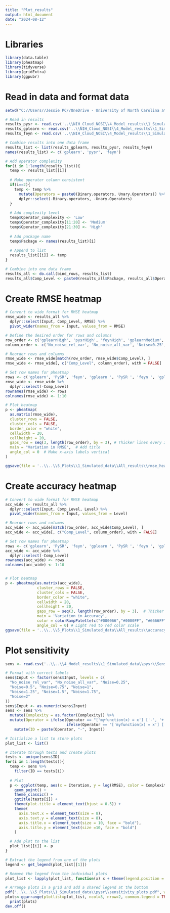 ```yaml
---
title: "Plot_results"
output: html_document
date: "2024-08-12"
---
```

# Libraries
```r
library(data.table)
library(pheatmap)
library(tidyverse)
library(gridExtra)
library(ggpubr)
```

# Read in data and format data
```r
setwd("C://Users//Jessie PC//OneDrive - University of North Carolina at Chapel Hill//Symbolic_regression_github//NIH_Cloud_NOSI")

# Read in results
results_pysr <- read.csv('..\\NIH_Cloud_NOSI\\4_Model_results\\1_Simulated_data\\pysr\\results_pysr.csv')
results_gplearn <- read.csv('..\\NIH_Cloud_NOSI\\4_Model_results\\1_Simulated_data\\gplearn\\results_gplearn.csv')
results_feyn <- read.csv('..\\NIH_Cloud_NOSI\\4_Model_results\\1_Simulated_data\\feyn\\results_feyn.csv')

# Combine results into one data frame
results_list <- list(results_gplearn, results_pysr, results_feyn)
names(results_list) <- c('gplearn', 'pysr', 'feyn')

# Add operator complexity
for(i in 1:length(results_list)){
  temp <- results_list[[i]]
  
  # Make operator column consistent
  if(i==2){
    temp <- temp %>%
      mutate(Operators = paste0(Binary.operators, Unary.Operators)) %>%
      dplyr::select(-Binary.operators, -Unary.Operators)
  }
  
  # Add complexity level
  temp$Operator_complexity <- 'Low'
  temp$Operator_complexity[11:20] <- 'Medium'
  temp$Operator_complexity[21:30] <- 'High'
  
  # Add package name
  temp$Package <- names(results_list)[i]
  
  # Append to list 
  results_list[[i]] <- temp
}

# Combine into one data frame
results_all <- do.call(bind_rows, results_list)
results_all$Comp_Level <- paste0(results_all$Package, results_all$Operator_complexity)
```

# Create RMSE heatmap
```r
# Convert to wide format for RMSE heatmap
rmse_wide <- results_all %>%
  dplyr::select(Input, Comp_Level, RMSE) %>%
  pivot_wider(names_from = Input, values_from = RMSE) 

# Define the desired order for rows and columns
row_order <- c('gplearnHigh', 'pysrHigh', 'feynHigh', 'gplearnMedium', 'pysrMedium', 'feynMedium', 'gplearnLow','pysrLow','feynLow')
column_order <- c('No_noise_rel_var', 'No_noise_all_var', 'Noise=0.25', 'Noise=0.5', 'Noise=0.75', 'Noise=1', 'Noise=1.25', 'Noise=1.5', 'Noise=1.75', 'Noise=2')

# Reorder rows and columns
rmse_wide <- rmse_wide[match(row_order, rmse_wide$Comp_Level), ]
rmse_wide <- rmse_wide[, c("Comp_Level", column_order), with = FALSE]

# Set row names for pheatmap
rows <- c('gplearn', 'PySR', 'feyn', 'gplearn ', 'PySR ', 'feyn ', 'gplearn  ', 'PySR  ', 'feyn  ')
rmse_wide <- rmse_wide %>%
  dplyr::select(-Comp_Level)
rownames(rmse_wide) <- rows
colnames(rmse_wide) <- 1:10

# Plot heatmap
p <- pheatmap(
  as.matrix(rmse_wide), 
  cluster_rows = FALSE, 
  cluster_cols = FALSE, 
  border_color = "white", 
  cellwidth = 20, 
  cellheight = 20, 
  gaps_row = seq(3, length(row_order), by = 3), # Thicker lines every 3 rows
  main = "Variation in RMSE",  # Add title
  angle_col = 0  # Make x-axis labels vertical
)

ggsave(file = '..\\..\\5_Plots\\1_Simulated_data\\All_results\\rmse_heatmap.png', p, width = 4, height = 4)
```

# Create accuracy heatmap
```r
# Convert to wide format for RMSE heatmap
acc_wide <- results_all %>%
  dplyr::select(Input, Comp_Level, Level) %>%
  pivot_wider(names_from = Input, values_from = Level) 

# Reorder rows and columns
acc_wide <- acc_wide[match(row_order, acc_wide$Comp_Level), ]
acc_wide <- acc_wide[, c("Comp_Level", column_order), with = FALSE]

# Set row names for pheatmap
rows <- c('gplearn', 'PySR', 'feyn', 'gplearn ', 'PySR ', 'feyn ', 'gplearn  ', 'PySR  ', 'feyn  ')
acc_wide <- acc_wide %>%
  dplyr::select(-Comp_Level)
rownames(acc_wide) <- rows
colnames(acc_wide) <- 1:10


# Plot heatmap
p <- pheatmap(as.matrix(acc_wide), 
              cluster_rows = FALSE, 
              cluster_cols = FALSE, 
              border_color = "white", 
              cellwidth = 20, 
              cellheight = 20, 
              gaps_row = seq(3, length(row_order), by = 3),  # Thicker lines every 3 rows
              main = 'Variation in Accuracy',
              color = colorRampPalette(c("#000066","#0000FF", "#6666FF", "#CCCCFF"))(4), 
              angle_col = 0) # Light red to red color scale
ggsave(file = '..\\..\\5_Plots\\1_Simulated_data\\All_results\\accuracy_heatmap.png', p, width = 4, height = 4)
```

# Plot sensitivity 
```r
sens <- read.csv('..\\..\\4_Model_results\\1_Simulated_data\\pysr\\Sensitivity\\pysr_RMSE_sensitivity.csv')

# Format with correct labels
sens$Input <- factor(sens$Input, levels = c(
  "No_noise_rel_var", "No_noise_all_var", "Noise=0.25", 
  "Noise=0.5", "Noise=0.75", "Noise=1", 
  "Noise=1.25", "Noise=1.5", "Noise=1.75", 
  "Noise=2"
))
sens$Input <- as.numeric(sens$Input)
sens <- sens %>%
  mutate(Complexity = as.factor(Complexity)) %>%
  mutate(Operator = ifelse(Operator == "['myfunction(x) = x'] ['-', '+']", "Low", 
                           ifelse(Operator == "['myfunction(x) = x'] ['-', '+', '*', '/']", "Medium", "High"))) %>%
    mutate(ID = paste(Operator, "-", Input))

# Initialize a list to store plots
plot_list <- list()

# Iterate through tests and create plots
tests <- unique(sens$ID)
for(i in 1:length(tests)){
  temp <- sens %>%
    filter(ID == tests[i])
  
  # Plot
  p <- ggplot(temp, aes(x = Iteration, y = log(RMSE), color = Complexity)) +
    geom_point() +
    theme_classic() + 
    ggtitle(tests[i]) +
    theme(plot.title = element_text(hjust = 0.5)) +
    theme(
      axis.text.x = element_text(size = 8), 
      axis.text.y = element_text(size = 8), 
      axis.title.x = element_text(size = 10, face = "bold"),
      axis.title.y = element_text(size =10, face = "bold")
    ) 

  # Add plot to the list
  plot_list[[i]] <- p
}

# Extract the legend from one of the plots
legend <- get_legend(plot_list[[1]])

# Remove the legend from the individual plots
plot_list <- lapply(plot_list, function(x) x + theme(legend.position = "none"))

# Arrange plots in a grid and add a shared legend at the bottom
pdf("..\\..\\5_Plots\\1_Simulated_data\\pysr\\sensitivity_plots.pdf", width = 11, height = 8)
plots<-ggarrange(plotlist=plot_list, ncol=3, nrow=2, common.legend = TRUE, legend="bottom")
  print(plots)
dev.off()

```


